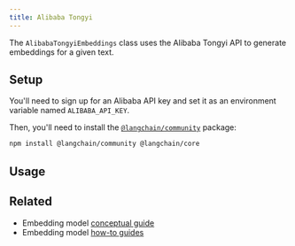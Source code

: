 ```yaml
---
title: Alibaba Tongyi
---
```


The `AlibabaTongyiEmbeddings` class uses the Alibaba Tongyi API to generate embeddings for a given text.

## Setup

You'll need to sign up for an Alibaba API key and set it as an environment variable named `ALIBABA_API_KEY`.

Then, you'll need to install the [`@langchain/community`](https://www.npmjs.com/package/@langchain/community) package:


<IntegrationInstallTooltip/>

```bash npm
npm install @langchain/community @langchain/core
```

## Usage


<AlibabaTongyi />

## Related

- Embedding model [conceptual guide](/oss/python/concepts/embedding_models)
- Embedding model [how-to guides](/oss/python/how-to/#embedding-models)
